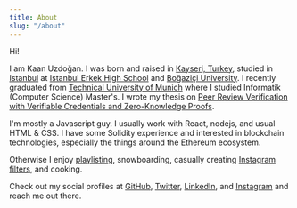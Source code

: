 ```yaml
---
title: About
slug: "/about"
---
```


Hi!

I am Kaan Uzdoğan. I was born and raised in [Kayseri, Turkey](https://en.wikipedia.org/wiki/Kayseri), studied in [Istanbul](https://en.wikipedia.org/wiki/Istanbul) at [Istanbul Erkek High School](https://en.wikipedia.org/wiki/Istanbul_High_School) and [Boğaziçi University](https://en.wikipedia.org/wiki/Bo%C4%9Fazi%C3%A7i_University). I recently graduated from [Technical University of Munich](https://en.wikipedia.org/wiki/Technical_University_of_Munich) where I studied Informatik (Computer Science) Master's. I wrote my thesis on [Peer Review Verification with Verifiable Credentials and Zero-Knowledge Proofs](https://github.com/kuzdogan/peer-review-verifiable-credentials-thesis).

I'm mostly a Javascript guy. I usually work with React, nodejs, and usual HTML & CSS. I have some Solidity experience and interested in blockchain technologies, especially the things around the Ethereum ecosystem.

Otherwise I enjoy [playlisting](https://open.spotify.com/user/11101586339), snowboarding, casually creating [Instagram filters](https://www.instagram.com/ar/807999473352418/), and cooking.

Check out my social profiles at [GitHub](https://github.com/kuzdogan), [Twitter](https://twitter.com/kaanuzdogan), [LinkedIn](https://www.linkedin.com/in/kuzdogan/), and [Instagram](https://www.instagram.com/kuzdogan) and reach me out there.
